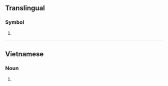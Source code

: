 {{also|.lk|lk.}}
==Translingual==

===Symbol===
{{mul-symbol}}

# {{ISO 3166|1|2|Sri Lanka}}
#: {{syn|mul|LKA|qq1={{w|ISO 3166-1 alpha-3|alpha-3}}}}

----

==Vietnamese==

===Noun===
{{vi-noun}}

# {{initialism of|vi|liên khúc||medley}}